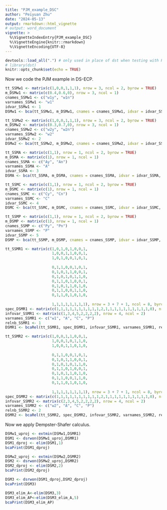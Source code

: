 ```yaml
---
title: "PJM_example_DSC"
author: "Peiyuan Zhu"
date: "2024-05-13"
output: rmarkdown::html_vignette
# output: word_document
vignette: >
  %\VignetteIndexEntry{PJM_example_DSC}
  %\VignetteEngine{knitr::rmarkdown}
  %\VignetteEncoding{UTF-8}
---
```


```r
devtools::load_all(".") # only used in place of dst when testing with R-devel
# library(dst) 
knitr::opts_chunk$set(echo = TRUE)
```

Now we code the PJM example in DS-ECP. 

```r
tt_SSMw1 <- matrix(c(1,0,0,1,1,1), nrow = 3, ncol = 2, byrow = TRUE)
m_DSMw1 <- matrix(c(0.4,0.6,0), nrow = 3, ncol = 1)
cnames_SSMw1 <- c("w1y", "w1n") 
varnames_SSMw1 <- "w1"
idvar_SSMw1 <- 1
DSMw1 <- bca(tt_SSMw1, m_DSMw1, cnames = cnames_SSMw1, idvar = idvar_SSMw1, varnames = varnames_SSMw1)
```

```r
tt_SSMw2 <- matrix(c(1,0,0,1,1,1), nrow = 3, ncol = 2, byrow = TRUE)
m_DSMw2 <- matrix(c(0.3,0.7,0), nrow = 3, ncol = 1)
cnames_SSMw2 <- c("w2y", "w2n") 
varnames_SSMw2 <- "w2"
idvar_SSMw2 <- 2
DSMw2 <- bca(tt_SSMw2, m_DSMw2, cnames = cnames_SSMw2, idvar = idvar_SSMw2, varnames = varnames_SSMw2)
```

```r
tt_SSMA <- matrix(c(1,1), nrow = 1, ncol = 2, byrow = TRUE)
m_DSMA <- matrix(c(1), nrow = 1, ncol = 1)
cnames_SSMA <- c("Ay", "An") 
varnames_SSMA <- "A"
idvar_SSMA <- 3
DSMA <- bca(tt_SSMA, m_DSMA, cnames = cnames_SSMA, idvar = idvar_SSMA, varnames = varnames_SSMA)
```

```r
tt_SSMC <- matrix(c(1,1), nrow = 1, ncol = 2, byrow = TRUE)
m_DSMC <- matrix(c(1), nrow = 1, ncol = 1)
cnames_SSMC <- c("Cy", "Cn") 
varnames_SSMC <- "C"
idvar_SSMC <- 4
DSMC <- bca(tt_SSMC, m_DSMC, cnames = cnames_SSMC, idvar = idvar_SSMC, varnames = varnames_SSMC)
```

```r
tt_SSMP <- matrix(c(1,1), nrow = 1, ncol = 2, byrow = TRUE)
m_DSMP <- matrix(c(1), nrow = 1, ncol = 1)
cnames_SSMP <- c("Py", "Pn") 
varnames_SSMP <- "P"
idvar_SSMP <- 5
DSMP <- bca(tt_SSMP, m_DSMP, cnames = cnames_SSMP, idvar = idvar_SSMP, varnames = varnames_SSMP)
```

```r
tt_SSMR1 <- matrix(c(1,0,1,0,1,0,0,1,
                     1,0,0,1,1,0,0,1,
                     1,0,1,0,0,1,0,1,
                     
                     0,1,1,0,0,1,0,1,
                     0,1,0,1,1,0,0,1,
                     0,1,0,1,0,1,1,0,
                     0,1,1,0,1,0,0,1,
                     0,1,0,1,1,0,1,0,
                     0,1,1,0,0,1,1,0,
                     0,1,1,0,1,0,1,0,
                     
                     1,1,1,1,1,1,1,1), nrow = 3 + 7 + 1, ncol = 8, byrow = TRUE, dimnames = list(NULL, c("w1y","w1n","Ay","An","Cy","Cn","Py","Pn")))
spec_DSMR1 <- matrix(c(1,1,1,1,1,1,1,1,1,1,2,1,1,1,1,1,1,1,1,1,1,0), nrow = 3 + 7 + 1, ncol = 2)
infovar_SSMR1 <- matrix(c(1,3,4,5,2,2,2,2), nrow = 4, ncol = 2)
varnames_SSMR1 <- c("w1", "A", "C", "P")
relnb_SSMR1 <- 1
DSMR1 <- bcaRel(tt_SSMR1, spec_DSMR1, infovar_SSMR1, varnames_SSMR1, relnb_SSMR1)
```

```r
tt_SSMR2 <- matrix(c(1,0,0,1,1,0,0,1,
                     1,0,0,1,0,1,1,0,
                     1,0,0,1,1,0,1,0,
                     
                     0,1,1,0,0,1,0,1,
                     0,1,0,1,1,0,0,1,
                     0,1,0,1,0,1,1,0,
                     0,1,1,0,1,0,0,1,
                     0,1,0,1,1,0,1,0,
                     0,1,1,0,0,1,1,0,
                     0,1,1,0,1,0,1,0,
                     
                     1,1,1,1,1,1,1,1), nrow = 3 + 7 + 1, ncol = 8, byrow = TRUE, dimnames = list(NULL, c("w2y","w2n","Ay","An","Cy","Cn","Py","Pn")))
spec_DSMR2 <- matrix(c(1,1,1,1,1,1,1,1,1,1,2,1,1,1,1,1,1,1,1,1,1,0), nrow = 3 + 7 + 1, ncol = 2)
infovar_SSMR2 <- matrix(c(2,3,4,5,2,2,2,2), nrow = 4, ncol = 2)
varnames_SSMR2 <- c("w2", "A", "C", "P")
relnb_SSMR2 <- 2
DSMR2 <- bcaRel(tt_SSMR2, spec_DSMR2, infovar_SSMR2, varnames_SSMR2, relnb_SSMR2)
```

Now we apply Dempster-Shafer calculus.

```r
DSMw1_uproj <- extmin(DSMw1,DSMR1)
DSM1 <- dsrwon(DSMw1_uproj,DSMR1)
DSM1_dproj <- elim(DSM1,1)
bcaPrint(DSM1_dproj)
```

```r
DSMw2_uproj <- extmin(DSMw2,DSMR2)
DSM2 <- dsrwon(DSMw2_uproj,DSMR2)
DSM2_dproj <- elim(DSM2,2)
bcaPrint(DSM2_dproj)
```

```r
DSM3 <- dsrwon(DSM1_dproj,DSM2_dproj)
bcaPrint(DSM3)
```

```r
DSM3_elim_A<-elim(DSM3,3)
DSM3_elim_AP<-elim(DSM3_elim_A,5)
bcaPrint(DSM3_elim_AP)
```